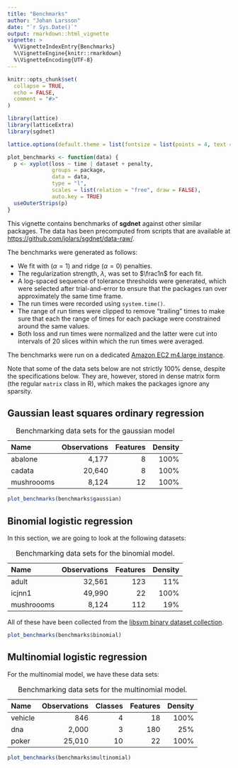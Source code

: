 ```yaml
---
title: "Benchmarks"
author: "Johan Larsson"
date: "`r Sys.Date()`"
output: rmarkdown::html_vignette
vignette: >
  %\VignetteIndexEntry{Benchmarks}
  %\VignetteEngine{knitr::rmarkdown}
  %\VignetteEncoding{UTF-8}
---
```


```r
knitr::opts_chunk$set(
  collapse = TRUE,
  echo = FALSE,
  comment = "#>"
)

library(lattice)
library(latticeExtra)
library(sgdnet)

lattice.options(default.theme = list(fontsize = list(points = 4, text = 8)))

plot_benchmarks <- function(data) {
  p <- xyplot(loss ~ time | dataset + penalty,
              groups = package, 
              data = data,
              type = "l",
              scales = list(relation = "free", draw = FALSE),
              auto.key = TRUE)
  useOuterStrips(p)
}
```

This vignette contains benchmarks of **sgdnet** against other similar
packages. The data has been precomputed from scripts that are
available at <https://github.com/jolars/sgdnet/data-raw/>.

The benchmarks were generated as follows:

* We fit with ($\alpha = 1$) and ridge ($\alpha = 0$) penalties.
* The regularization strength, $\lambda$, was set to $\frac1n$ for each fit.
* A log-spaced sequence of tolerance thresholds were generated, which were
selected after trial-and-error to ensure that the packages ran over
approximately the same time frame.
* The run times were recorded using `system.time()`.
* The range of run times were clipped to remove "trailing" times to make sure
that each the range of times for each package were constrained around the
same values.
* Both loss and run times were normalized and the latter were cut into
intervals of 20 slices within which the run times were averaged.

The benchmarks were run on a dedicated
[Amazon EC2 m4.large instance](https://aws.amazon.com/ec2/instance-types/).

Note that some of the data sets below are not strictly 100% dense,
despite the specifications below. They are, however, stored in dense
matrix form (the regular `matrix` class in R), which makes the packages
ignore any sparsity.

## Gaussian least squares ordinary regression

Name              Observations      Features     Density
----------    ----------------     ---------   ---------
abalone                  4,177             8        100%
cadata                  20,640             8        100%
mushroooms               8,124            12        100%

Table: Benchmarking data sets for the gaussian model

```r
plot_benchmarks(benchmarks$gaussian)
```


## Binomial logistic regression

In this section, we are going to look at the following datasets:

Name              Observations      Features     Density
----------    ----------------     ---------   ---------
adult                   32,561           123         11%
icjnn1                  49,990            22        100%
mushroooms               8,124           112         19%

Table: Benchmarking data sets for the binomial model.

All of these have been collected from the
[libsvm binary dataset collection](https://www.csie.ntu.edu.tw/~cjlin/libsvmtools/datasets/binary.html).

```r
plot_benchmarks(benchmarks$binomial)
```


## Multinomial logistic regression

For the multinomial model, we have these data sets:

Name              Observations    Classes    Features     Density
----------    ----------------   --------   ---------   ---------
vehicle                    846          4          18        100%  
dna                      2,000          3         180         25%
poker                   25,010         10          22        100%

Table: Benchmarking data sets for the multinomial model.

```r
plot_benchmarks(benchmarks$multinomial)
```

